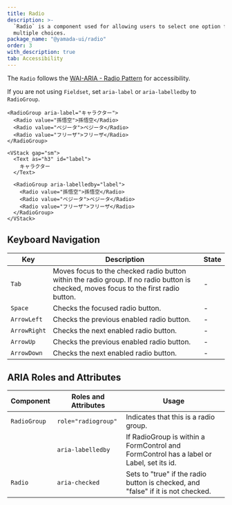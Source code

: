 ```yaml
---
title: Radio
description: >-
  `Radio` is a component used for allowing users to select one option from
  multiple choices.
package_name: "@yamada-ui/radio"
order: 3
with_description: true
tab: Accessibility
---
```


The `Radio` follows the [WAI-ARIA - Radio Pattern](https://www.w3.org/WAI/ARIA/apg/patterns/radio) for accessibility.

If you are not using `Fieldset`, set `aria-label` or `aria-labelledby` to `RadioGroup`.

```tsx live=false
<RadioGroup aria-label="キャラクター">
  <Radio value="孫悟空">孫悟空</Radio>
  <Radio value="ベジータ">ベジータ</Radio>
  <Radio value="フリーザ">フリーザ</Radio>
</RadioGroup>
```

```tsx live=false
<VStack gap="sm">
  <Text as="h3" id="label">
    キャラクター
  </Text>

  <RadioGroup aria-labelledby="label">
    <Radio value="孫悟空">孫悟空</Radio>
    <Radio value="ベジータ">ベジータ</Radio>
    <Radio value="フリーザ">フリーザ</Radio>
  </RadioGroup>
</VStack>
```

## Keyboard Navigation

| Key          | Description                                                                                                                           | State |
| ------------ | ------------------------------------------------------------------------------------------------------------------------------------- | ----- |
| `Tab`        | Moves focus to the checked radio button within the radio group. If no radio button is checked, moves focus to the first radio button. | -     |
| `Space`      | Checks the focused radio button.                                                                                                      | -     |
| `ArrowLeft`  | Checks the previous enabled radio button.                                                                                             | -     |
| `ArrowRight` | Checks the next enabled radio button.                                                                                                 | -     |
| `ArrowUp`    | Checks the previous enabled radio button.                                                                                             | -     |
| `ArrowDown`  | Checks the next enabled radio button.                                                                                                 | -     |

## ARIA Roles and Attributes

| Component    | Roles and Attributes | Usage                                                                                   |
| ------------ | -------------------- | --------------------------------------------------------------------------------------- |
| `RadioGroup` | `role="radiogroup"`  | Indicates that this is a radio group.                                                   |
|              | `aria-labelledby`    | If RadioGroup is within a FormControl and FormControl has a label or Label, set its id. |
| `Radio`      | `aria-checked`       | Sets to "true" if the radio button is checked, and "false" if it is not checked.        |
